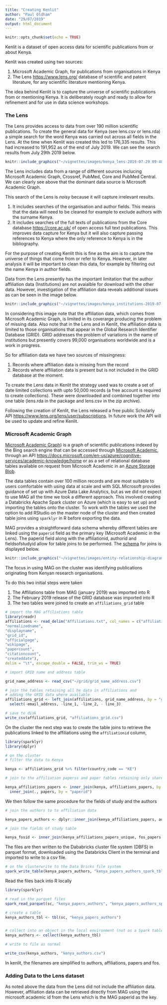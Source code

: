 ```yaml
---
title: "Creating Kenlit"
author: "Paul Oldham"
date: "29/07/2019"
output: html_document
---
```


```r
knitr::opts_chunk$set(echo = TRUE)
```

Kenlit is a dataset of open access data for scientific publications from or about Kenya. 

Kenlit was created using two sources:

1. Microsoft Academic Graph, for publications from organisations in Kenya
2. The Lens [https://www.lens.org/](https://www.lens.org/) database of scientific and patent literature, for any scientific literature mentioning Kenya. 

The idea behind Kenlit is to capture the universe of scientific publications from or mentioning Kenya. It is deliberately rough and ready to allow for refinement and for use in data science workshops. 

### The Lens

The Lens provides access to data from over 190 million scientific publications. To create the general data for Kenya (see lens.csv or lens.rda) a simple search for the word Kenya was carried out across all fields in the Lens. At the time when Kenlit was created this led to 176,335 results. This had increased to 191,952 as of the end of July 2019. We can see the search results from July 29th 2019 below.

```r
knitr::include_graphics("~/vignettes/images/kenya_lens-2019-07-29 09-48-39.png")
```

The Lens includes data from a range of different sources inclucing Microsoft Academic Graph, Crossref, PubMed, Core and PubMed Central. We can clearly see above that the dominant data source is Microsoft Academic Graph. 

This search of the Lens is _noisy_ because it will capture irrelevant results. 

1. It includes searches of the organisation and author fields. This means that the data will need to be cleaned for example to exclude authors with the surname Kenya. 
2. It includes searches of the full texts of publications from the Core database [https://core.ac.uk/](https://core.ac.uk/) of open access full text publications. This improves data capture for Kenya but it will also capture passing references to Kenya where the only reference to Kenya is in the bibliography.

For the purpose of creating Kenlit this is fine as the aim is to capture the universe of things that come from or refer to Kenya. However, in later analysis it will be important to clean this data, for example by filtering out the name Kenya in author fields. 

Data from the Lens presently has the important limitation that the author affiliation data (Institutions) are not avaialble for download with the other data. However, investigation of the affiliation data reveals additional issues as can be seen in the image below. 


```r
knitr::include_graphics("~/vignettes/images/kenya_institutions-2019-07-29 10-01-51.png")
```

In considering this image note that the affiliation data, which comes from Microsoft Academic Graph, is limited in its coverarge producing the problem of missing data. Also note that in the Lens and in Kenlit, the affiliation data is limited to those organisations that appear in the Global Research Identifier Database (GRID). GRID addresses the problem of variations in the name of institutions but presently covers 99,000 organisations worldwide and is a work in progress. 

So for affiliation data we have two sources of missingness:

1. Records where affiliation data is missing from the record
2. Records where affiliation data is present but is not included in the GRID database at the moment. 

To create the Lens data in Kenlit the strategy used was to create a set of date limited collections with upto 50,000 records (a free account is required to create collections). These were downloaded and combined together into one table (lens.rda in the package and lens.csv in the zip archive).

Following the creation of Kenlit, the Lens released a free public Scholarly API [https://www.lens.org/lens/user/subscriptions](https://www.lens.org/lens/user/subscriptions). In future work the API will be used to update and refine Kenlit. 

### Microsoft Academic Graph

[Microsoft Academic Graph](https://www.microsoft.com/en-us/research/project/microsoft-academic-graph/)) is a graph of scientific publications indexed by the Bing search engine that can be accessed through [Microsoft Academic](https://academic.microsoft.com/home), through an API [https://docs.microsoft.com/en-us/azure/cognitive-services/academic-knowledge/home](https://docs.microsoft.com/en-us/azure/cognitive-services/academic-knowledge/home) or as a set of relational database tables available on request from Microsoft Academic in an [Azure Storage Blob](https://docs.microsoft.com/en-us/academic-services/graph/samples-azure-data-lake-analytics).

The data tables contain over 100 million records and are most suitable to users comfortable with using data at scale and with SQL.Microsoft provides guidance of set up with Azure Data Lake Analytics, but as we did not expect to use MAG all the time we took a different approach. This involved creating a Databricks Apache Spark cluster on Azure (which is easy to set up) and importing the tables onto the cluster. To work with the tables we used the option to add RStudio on the master node of the cluster and then created table joins using `sparklyr` in R before exporting the data.

MAG provides a straightforward data schema whereby different tables are linked using the `paperid` field as the primary key (Microsoft Academic in the Lens). The paperid field along with the affiliationid, authorid and fieldsofstudyid allow for table joins to be performed. The [schema](https://docs.microsoft.com/en-us/academic-services/graph/reference-data-schema) for joins is displayed below. 

```r
knitr::include_graphics("~/vignettes/images/entity-relationship-diagram.png")
```

The focus in using MAG on the cluster was identifying publications originating from Kenyan research organisations. 

To do this two initial steps were taken

1. The Affiliations table from MAG (january 2019) was imported into R
2. The February 2019 release of the GRID database was imported into R
3. The two tables were joined to create an `affiliations_grid` table

```r
# import the MAG affiliations table
library(readr)
affiliations <- read_delim("Affiliations.txt", col_names = c("affiliationid", "rankno",
"normalizedname", 
"displayname", 
"grid_id",
"officialpage",
"wikipage",
"papercount",
"citationcount", 
"createddate"),                                                             
delim = "\t", escape_double = FALSE, trim_ws = TRUE)

# import GRID name and address table

grid_name_address <- read_csv("~/grid/grid_name_address.csv")

# join the tables retaining all he data in affiliations and 
# adding the GRID data where available
affiliations_grid <- left_join(affiliations, grid_name_address, by = "grid_id") %>% 
  select(-email_address, -line_1, -line_2, - line_3)

# save to disk
write_csv(affiliations_grid, "affiliations_grid.csv")
```


On the cluster the next step was to create the table joins to retrieve the publications linked to the affiliations using the `affiliationid` column,


```r
library(sparklyr)
library(dplyr)

# on the cluster
# filter the data to Kenya 

kenya <- affiliations_grid %>% filter(country_code == "KE")

# join to the affiliation paperss and paper tables retaining only shared data (using inner join)

kenya_affiliations_papers <- inner_join(kenya, affiliations_papers, by = "affiliationid") %>% 
  inner_join(., papers, by = "paperid")
```

We then follow the same procedure for the fields of study and the authors

```r
# join the authors to to affiliation data

kenya_papers_authors <- dplyr::inner_join(kenya_affiliations_papers, authors, by = "authorid")

# join the fields of study table

kenya_fosid <- inner_join(kenya_affiliations_papers_unique, fos_papers, by = "paperid")
```

The files are then written to the Dababricks cluster file system (DBFS) in parquet format, downloaded using the Databricks Client in the terminal and imported to write to a csv file. 

```r
# on the clusterwrite to the Data Bricks file system
spark_write_table(kenya_papers_authors, "kenya_papers_authors_spark_tbl")
```

Read the files back into R locally

```r
library(sparklyr)

# read in the parquet files
spark_read_parquet(sc, "kenya_papers_authors", "kenya_papers_authors_spark_tbl")

# create a table
kenya_authors_tbl <- tbl(sc, "kenya_papers_authors")


# collect into an object in the local environment (not as a Spark table)
kenya_authors <- collect(kenya_authors_tbl)

# write to file as normal

write_csv(kenya_authors, "kenya_authors.csv")
```

In kenlit, the filenames are simplified to authors, affiliations, papers and fos.

### Adding Data to the Lens dataset

As noted above the data from the Lens did not include the affiliation data. However, affiliation data can be retrieved directly from MAG using the microsoft academic id from the Lens which is the MAG paperid as the key.
